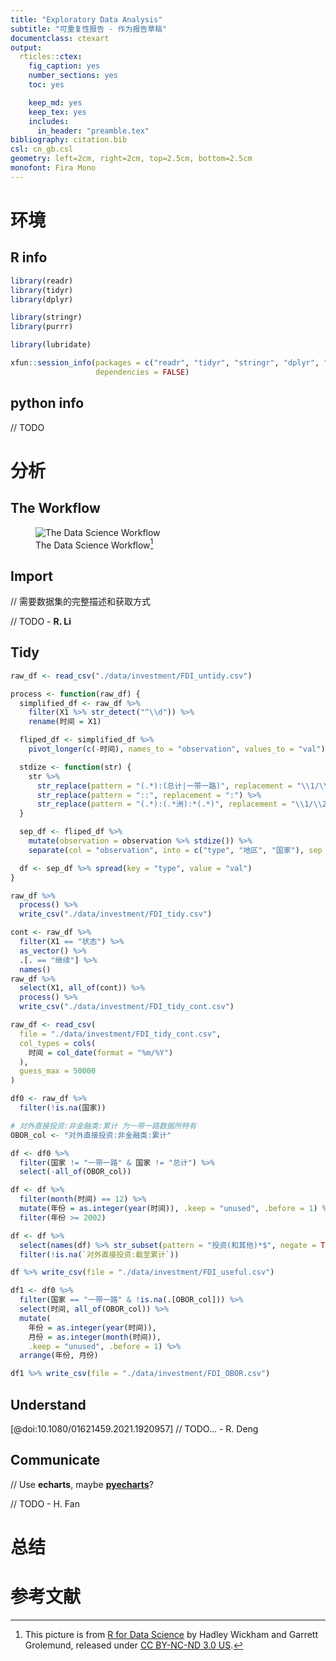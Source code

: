```yaml
---
title: "Exploratory Data Analysis"
subtitle: "可重复性报告 - 作为报告草稿"
documentclass: ctexart
output:
  rticles::ctex:
    fig_caption: yes
    number_sections: yes
    toc: yes

    keep_md: yes
    keep_tex: yes
    includes:
      in_header: "preamble.tex"
bibliography: citation.bib
csl: cn_gb.csl
geometry: left=2cm, right=2cm, top=2.5cm, bottom=2.5cm
monofont: Fira Mono
---
```


# 环境

## R info
```r
library(readr)
library(tidyr)
library(dplyr)

library(stringr)
library(purrr)

library(lubridate)
```

```r
xfun::session_info(packages = c("readr", "tidyr", "stringr", "dplyr", "purrr", "lubridate"),
                   dependencies = FALSE)
```

## python info

// TODO

# 分析

## The Workflow

![The Data Science Workflow[^1]](workflow.png)

[^1]: This picture is from [R for Data Science](https://r4ds.had.co.nz/introduction.html) by Hadley Wickham and Garrett Grolemund, released under [CC BY-NC-ND 3.0 US](http://creativecommons.org/licenses/by-nc-nd/3.0/us/).

## Import

// 需要数据集的完整描述和获取方式

// TODO - **R. Li**

## Tidy

```r
raw_df <- read_csv("./data/investment/FDI_untidy.csv")

process <- function(raw_df) {
  simplified_df <- raw_df %>%
    filter(X1 %>% str_detect("^\\d")) %>%
    rename(时间 = X1)

  fliped_df <- simplified_df %>%
    pivot_longer(c(-时间), names_to = "observation", values_to = "val")

  stdize <- function(str) {
    str %>%
      str_replace(pattern = "(.*):(总计|一带一路)", replacement = "\\1/\\2/\\2") %>%
      str_replace(pattern = "::", replacement = ":") %>%
      str_replace(pattern = "(.*):(.*洲):*(.*)", replacement = "\\1/\\2/\\3")
  }

  sep_df <- fliped_df %>%
    mutate(observation = observation %>% stdize()) %>%
    separate(col = "observation", into = c("type", "地区", "国家"), sep = "/")

  df <- sep_df %>% spread(key = "type", value = "val")
}

raw_df %>%
  process() %>%
  write_csv("./data/investment/FDI_tidy.csv")

cont <- raw_df %>%
  filter(X1 == "状态") %>%
  as_vector() %>%
  .[. == "继续"] %>%
  names()
raw_df %>%
  select(X1, all_of(cont)) %>%
  process() %>%
  write_csv("./data/investment/FDI_tidy_cont.csv")
```

```r
raw_df <- read_csv(
  file = "./data/investment/FDI_tidy_cont.csv",
  col_types = cols(
    时间 = col_date(format = "%m/%Y")
  ),
  guess_max = 50000
)

df0 <- raw_df %>%
  filter(!is.na(国家))

# 对外直接投资:非金融类:累计 为一带一路数据所特有
OBOR_col <- "对外直接投资:非金融类:累计"

df <- df0 %>%
  filter(国家 != "一带一路" & 国家 != "总计") %>%
  select(-all_of(OBOR_col))

df <- df %>%
  filter(month(时间) == 12) %>%
  mutate(年份 = as.integer(year(时间)), .keep = "unused", .before = 1) %>%
  filter(年份 >= 2002)

df <- df %>%
  select(names(df) %>% str_subset(pattern = "投资(和其他)*$", negate = TRUE)) %>%
  filter(!is.na(`对外直接投资:截至累计`))

df %>% write_csv(file = "./data/investment/FDI_useful.csv")

df1 <- df0 %>%
  filter(国家 == "一带一路" & !is.na(.[OBOR_col])) %>%
  select(时间, all_of(OBOR_col)) %>%
  mutate(
    年份 = as.integer(year(时间)),
    月份 = as.integer(month(时间)),
    .keep = "unused", .before = 1) %>%
  arrange(年份, 月份)

df1 %>% write_csv(file = "./data/investment/FDI_OBOR.csv")
```

## Understand

[@doi:10.1080/01621459.2021.1920957]
// TODO... - R. Deng


## Communicate

// Use **echarts**, maybe [**pyecharts**](https://github.com/pyecharts)?

// TODO - H. Fan

# 总结

# 参考文献


